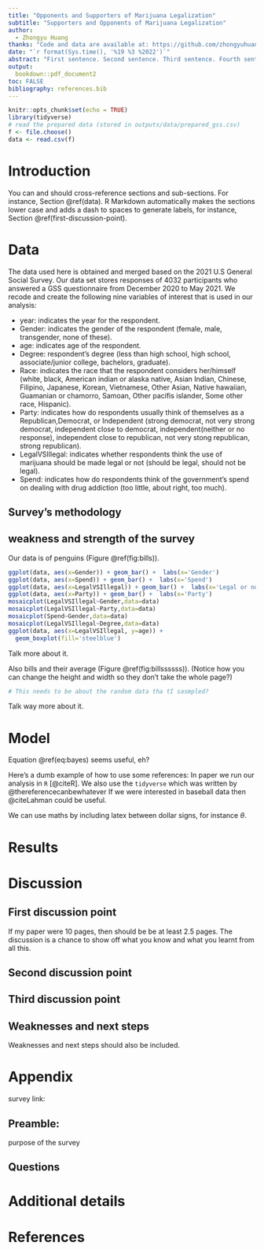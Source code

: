 ```yaml
---
title: "Opponents and Supporters of Marijuana Legalization"
subtitle: "Supporters and Opponents of Marijuana Legalization"
author: 
  - Zhongyu Huang
thanks: "Code and data are available at: https://github.com/zhongyuhuang/GSS_Analysis.git"
date: "`r format(Sys.time(), '%19 %3 %2022')`"
abstract: "First sentence. Second sentence. Third sentence. Fourth sentence."
output:
  bookdown::pdf_document2
toc: FALSE
bibliography: references.bib
---
```


```r
knitr::opts_chunk$set(echo = TRUE)
library(tidyverse)
# read the prepared data (stored in outputs/data/prepared_gss.csv)
f <- file.choose()
data <- read.csv(f)
```

# Introduction

You can and should cross-reference sections and sub-sections. For instance, Section \@ref(data). R Markdown automatically makes the sections lower case and adds a dash to spaces to generate labels, for instance, Section \@ref(first-discussion-point). 



# Data

The data used here is obtained and merged based on the 2021 U.S General Social Survey. Our data set stores responses of 4032 participants who answered a GSS questionnaire from December 2020 to May 2021. We recode and create the following nine variables of interest that is used in our analysis:

- year: indicates the year for the respondent.
- Gender: indicates the gender of the respondent (female, male, transgender, none of these).
- age: indicates age of the respondent.
- Degree: respondent's degree (less than high school, high school, associate/junior college, bachelors, graduate).
- Race: indicates the race that the respondent considers her/himself (white, black, American indian or alaska native, Asian Indian, Chinese, Filipino, Japanese, Korean, Vietnamese, Other Asian, Native hawaiian, Guamanian or chamorro, Samoan, Other pacifis islander, Some other race, Hispanic).
- Party: indicates how do respondents usually think of themselves as a Republican,Democrat, or Independent (strong democrat, not very strong democrat, independent close to democrat, independent(neither or no response), independent close to republican, not very stong republican, strong republican).
- LegalVSIllegal: indicates whether respondents think the use of marijuana should be made legal or not (should be legal, should not be legal).
- Spend: indicates how do respondents think of the government's spend on dealing with drug addiction (too little, about right, too much).


## Survey's methodology

## weakness and strength of the survey

Our data is of penguins (Figure \@ref(fig:bills)).

```r
ggplot(data, aes(x=Gender)) + geom_bar() +  labs(x='Gender')
ggplot(data, aes(x=Spend)) + geom_bar() +  labs(x='Spend')
ggplot(data, aes(x=LegalVSIllegal)) + geom_bar() +  labs(x='Legal or not ')
ggplot(data, aes(x=Party)) + geom_bar() +  labs(x='Party')
mosaicplot(LegalVSIllegal~Gender,data=data)
mosaicplot(LegalVSIllegal~Party,data=data)
mosaicplot(Spend~Gender,data=data)
mosaicplot(LegalVSIllegal~Degree,data=data)
ggplot(data, aes(x=LegalVSIllegal, y=age)) +
  geom_boxplot(fill='steelblue')
```

Talk more about it.

Also bills and their average (Figure \@ref(fig:billssssss)). (Notice how you can change the height and width so they don't take the whole page?)

```r

# This needs to be about the random data tha tI sasmpled?

```

Talk way more about it. 



# Model

\begin{equation}
Pr(\theta | y) = \frac{Pr(y | \theta) Pr(\theta)}{Pr(y)}  (\#eq:bayes)
\end{equation}

Equation \@ref(eq:bayes) seems useful, eh?

Here's a dumb example of how to use some references: In paper we run our analysis in `R` [@citeR]. We also use the `tidyverse` which was written by @thereferencecanbewhatever If we were interested in baseball data then @citeLahman could be useful. 

We can use maths by including latex between dollar signs, for instance $\theta$.


# Results

# Discussion

## First discussion point

If my paper were 10 pages, then should be be at least 2.5 pages. The discussion is a chance to show off what you know and what you learnt from all this. 

## Second discussion point

## Third discussion point

## Weaknesses and next steps

Weaknesses and next steps should also be included.

\newpage

\appendix

# Appendix {-}
survey link:

## Preamble:

purpose of the survey

## Questions


# Additional details


\newpage


# References


